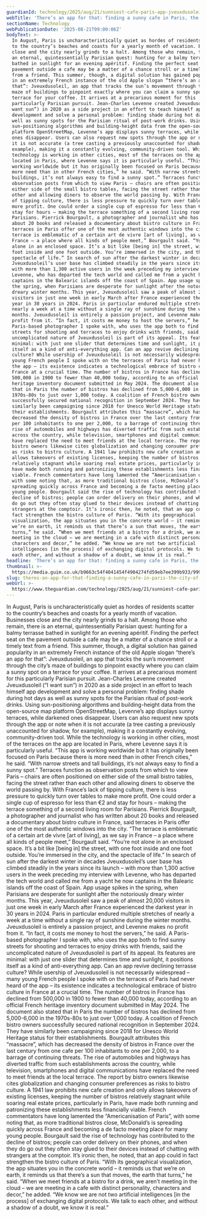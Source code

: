 ```yaml
---
guardianId: technology/2025/aug/21/sunniest-cafe-paris-app-jveuxdusoleil
webTitle: 'There’s an app for that: finding a sunny cafe in Paris, the city of light'
sectionName: Technology
webPublicationDate: '2025-08-21T09:00:06Z'
bodyText: >-
  In August, Paris is uncharacteristically quiet as hordes of residents scatter
  to the country’s beaches and coasts for a yearly month of vacation. Businesses
  close and the city nearly grinds to a halt. Among those who remain, there is
  an eternal, quintessentially Parisian quest: hunting for a balmy terrasse
  bathed in sunlight for an evening apéritif. Finding the perfect seat on the
  pavement outside a cafe may be a matter of a chance stroll or a timely text
  from a friend. This summer, though, a digital solution has gained popularity
  in an extremely French instance of the old Apple slogan “there’s an app for
  that”: Jveuxdusoleil, an app that tracks the sun’s movement through the city’s
  maze of buildings to pinpoint exactly where you can claim a sunny spot on a
  terrace for your coffee. It arrives at a precarious moment for this
  particularly Parisian pursuit. Jean-Charles Levenne created Jveuxdusoleil (“I
  want sun”) in 2020 as a side project in an effort to teach himself app
  development and solve a personal problem: finding shade during hot days as
  well as sunny spots for the Parisian ritual of post-work drinks. Using
  sun-positioning algorithms and building-height data from the open-source map
  platform OpenStreetMap, Levenne’s app displays sunny terraces, while darkened
  ones disappear. Users can also request new spots through the app or note when
  it is not accurate (a tree casting a previously unaccounted for shadow, for
  example), making it a constantly evolving, community-driven tool. While the
  technology is working in other cities, most of the terraces on the app are
  located in Paris, where Levenne says it is particularly useful. “This app is
  working worldwide but it has originally been focused on Paris because there is
  more need than in other French cities,” he said. “With narrow streets and tall
  buildings, it’s not always easy to find a sunny spot.” Terraces function as
  observation posts from which to view Paris – chairs are often positioned on
  either side of the small bistro tables, facing the street rather than each
  other and allowing diners to observe the world passing by. With France’s lack
  of tipping culture, there is less pressure to quickly turn over tables to make
  more profit. One could order a single cup of espresso for less than €2 and
  stay for hours – making the terrace something of a second living room for
  Parisians. Pierrick Bourgault, a photographer and journalist who has written
  about 20 books and released a documentary about bistro culture in France, said
  terraces in Paris offer one of the most authentic windows into the city. “The
  terrace is emblematic of a certain art de vivre [art of living], as we say in
  France – a place where all kinds of people meet,” Bourgault said. “You’re not
  alone in an enclosed space. It’s a bit like [being in] the street, with one
  foot inside and one foot outside. You’re immersed in the city, and the
  spectacle of life.” In search of sun after the darkest winter in decades
  Jveuxdusoleil’s user base has climbed steadily in the years since its launch –
  with more than 1,300 active users in the week preceding my interview with
  Levenne, who has departed the tech world and called me from a yacht he now
  captains in the Balearic islands off the coast of Spain. App usage spikes in
  the spring, when Parisians are desperate for sunlight after the notoriously
  dreary winter months. This year, Jveuxdusoleil saw a peak of almost 20,000
  visitors in just one week in early March after France experienced the darkest
  year in 30 years in 2024. Paris in particular endured multiple stretches of
  nearly a week at a time without a single ray of sunshine during the winter
  months. Jveuxdusoleil is entirely a passion project, and Levenne makes no
  profit from it. “In fact, it costs me money to host the servers,” he said. A
  Paris-based photographer I spoke with, who uses the app both to find sunny
  streets for shooting and terraces to enjoy drinks with friends, said the
  uncomplicated nature of Jveuxdusoleil is part of its appeal. Its features are
  minimal: with just one slider that determines time and sunlight, it positions
  itself as a kind of anti-everything app. Can an app revive declining terrasse
  culture? While usership of Jveuxdusoleil is not necessarily widespread – many
  young French people I spoke with on the terraces of Paris had never heard of
  the app – its existence indicates a technological embrace of bistro culture in
  France at a crucial time. The number of bistros in France has declined from
  500,000 in 1900 to fewer than 40,000 today, according to an official French
  heritage inventory document submitted in May 2024. The document also stated
  that in Paris the number of bistros has declined from 5,000-6,000 in the
  1970s-80s to just over 1,000 today. A coalition of French bistro owners
  successfully secured national recognition in September 2024. They have
  similarly been campaigning since 2018 for Unesco World Heritage status for
  their establishments. Bourgault attributes this “massacre”, which has
  decreased the density of bistros in France over the last century from one cafe
  per 100 inhabitants to one per 2,000, to a barrage of continuing threats. The
  rise of automobiles and highways has diverted traffic from such establishments
  across the country, while television, smartphones and digital communications
  have replaced the need to meet friends at the local terrace. The report by
  bistro owners likewise cites globalization and changing consumer preferences
  as risks to bistro culture. A 1941 law prohibits new cafe creation and only
  allows takeovers of existing licenses, keeping the number of bistros
  relatively stagnant while soaring real estate prices, particularly in Paris,
  have made both running and patronizing these establishments less financially
  viable. French commentators have long lamented the “Americanisation of Paris”,
  with some noting that, as more traditional bistros close, McDonald’s is
  spreading quickly across France and becoming a de facto meeting place for many
  young people. Bourgault said the rise of technology has contributed to the
  decline of bistros; people can order delivery on their phones, and when they
  do go out they often stay glued to their devices instead of chatting with
  strangers at the comptoir. It’s ironic then, he noted, that an app could in
  fact strengthen the bistro culture of Paris. “With its geographical
  visualization, the app situates you in the concrete world – it reminds us that
  we’re on earth, it reminds us that there’s a sun that moves, the earth that
  turns,” he said. “When we meet friends at a bistro for a drink, we aren’t
  meeting in the cloud – we are meeting in a cafe with distinct personality,
  characters and decor,” he added. “We know we are not two artificial
  intelligences [in the process] of exchanging digital protocols. We talk to
  each other, and without a shadow of a doubt, we know it is real.”
headline: 'There’s an app for that: finding a sunny cafe in Paris, the city of light'
thumbnail: >-
  https://media.guim.co.uk/b9663c54f4041454f4904274fd59eb7ee399b933/999_0_5001_4000/500.jpg
slug: theres-an-app-for-that-finding-a-sunny-cafe-in-paris-the-city-of-light
webUrl: >-
  https://www.theguardian.com/technology/2025/aug/21/sunniest-cafe-paris-app-jveuxdusoleil
---
```

In August, Paris is uncharacteristically quiet as hordes of residents scatter to the country’s beaches and coasts for a yearly month of vacation. Businesses close and the city nearly grinds to a halt. Among those who remain, there is an eternal, quintessentially Parisian quest: hunting for a balmy terrasse bathed in sunlight for an evening apéritif. Finding the perfect seat on the pavement outside a cafe may be a matter of a chance stroll or a timely text from a friend. This summer, though, a digital solution has gained popularity in an extremely French instance of the old Apple slogan “there’s an app for that”: Jveuxdusoleil, an app that tracks the sun’s movement through the city’s maze of buildings to pinpoint exactly where you can claim a sunny spot on a terrace for your coffee. It arrives at a precarious moment for this particularly Parisian pursuit. Jean-Charles Levenne created Jveuxdusoleil (“I want sun”) in 2020 as a side project in an effort to teach himself app development and solve a personal problem: finding shade during hot days as well as sunny spots for the Parisian ritual of post-work drinks. Using sun-positioning algorithms and building-height data from the open-source map platform OpenStreetMap, Levenne’s app displays sunny terraces, while darkened ones disappear. Users can also request new spots through the app or note when it is not accurate (a tree casting a previously unaccounted for shadow, for example), making it a constantly evolving, community-driven tool. While the technology is working in other cities, most of the terraces on the app are located in Paris, where Levenne says it is particularly useful. “This app is working worldwide but it has originally been focused on Paris because there is more need than in other French cities,” he said. “With narrow streets and tall buildings, it’s not always easy to find a sunny spot.” Terraces function as observation posts from which to view Paris – chairs are often positioned on either side of the small bistro tables, facing the street rather than each other and allowing diners to observe the world passing by. With France’s lack of tipping culture, there is less pressure to quickly turn over tables to make more profit. One could order a single cup of espresso for less than €2 and stay for hours – making the terrace something of a second living room for Parisians. Pierrick Bourgault, a photographer and journalist who has written about 20 books and released a documentary about bistro culture in France, said terraces in Paris offer one of the most authentic windows into the city. “The terrace is emblematic of a certain art de vivre [art of living], as we say in France – a place where all kinds of people meet,” Bourgault said. “You’re not alone in an enclosed space. It’s a bit like [being in] the street, with one foot inside and one foot outside. You’re immersed in the city, and the spectacle of life.” In search of sun after the darkest winter in decades Jveuxdusoleil’s user base has climbed steadily in the years since its launch – with more than 1,300 active users in the week preceding my interview with Levenne, who has departed the tech world and called me from a yacht he now captains in the Balearic islands off the coast of Spain. App usage spikes in the spring, when Parisians are desperate for sunlight after the notoriously dreary winter months. This year, Jveuxdusoleil saw a peak of almost 20,000 visitors in just one week in early March after France experienced the darkest year in 30 years in 2024. Paris in particular endured multiple stretches of nearly a week at a time without a single ray of sunshine during the winter months. Jveuxdusoleil is entirely a passion project, and Levenne makes no profit from it. “In fact, it costs me money to host the servers,” he said. A Paris-based photographer I spoke with, who uses the app both to find sunny streets for shooting and terraces to enjoy drinks with friends, said the uncomplicated nature of Jveuxdusoleil is part of its appeal. Its features are minimal: with just one slider that determines time and sunlight, it positions itself as a kind of anti-everything app. Can an app revive declining terrasse culture? While usership of Jveuxdusoleil is not necessarily widespread – many young French people I spoke with on the terraces of Paris had never heard of the app – its existence indicates a technological embrace of bistro culture in France at a crucial time. The number of bistros in France has declined from 500,000 in 1900 to fewer than 40,000 today, according to an official French heritage inventory document submitted in May 2024. The document also stated that in Paris the number of bistros has declined from 5,000-6,000 in the 1970s-80s to just over 1,000 today. A coalition of French bistro owners successfully secured national recognition in September 2024. They have similarly been campaigning since 2018 for Unesco World Heritage status for their establishments. Bourgault attributes this “massacre”, which has decreased the density of bistros in France over the last century from one cafe per 100 inhabitants to one per 2,000, to a barrage of continuing threats. The rise of automobiles and highways has diverted traffic from such establishments across the country, while television, smartphones and digital communications have replaced the need to meet friends at the local terrace. The report by bistro owners likewise cites globalization and changing consumer preferences as risks to bistro culture. A 1941 law prohibits new cafe creation and only allows takeovers of existing licenses, keeping the number of bistros relatively stagnant while soaring real estate prices, particularly in Paris, have made both running and patronizing these establishments less financially viable. French commentators have long lamented the “Americanisation of Paris”, with some noting that, as more traditional bistros close, McDonald’s is spreading quickly across France and becoming a de facto meeting place for many young people. Bourgault said the rise of technology has contributed to the decline of bistros; people can order delivery on their phones, and when they do go out they often stay glued to their devices instead of chatting with strangers at the comptoir. It’s ironic then, he noted, that an app could in fact strengthen the bistro culture of Paris. “With its geographical visualization, the app situates you in the concrete world – it reminds us that we’re on earth, it reminds us that there’s a sun that moves, the earth that turns,” he said. “When we meet friends at a bistro for a drink, we aren’t meeting in the cloud – we are meeting in a cafe with distinct personality, characters and decor,” he added. “We know we are not two artificial intelligences [in the process] of exchanging digital protocols. We talk to each other, and without a shadow of a doubt, we know it is real.”
